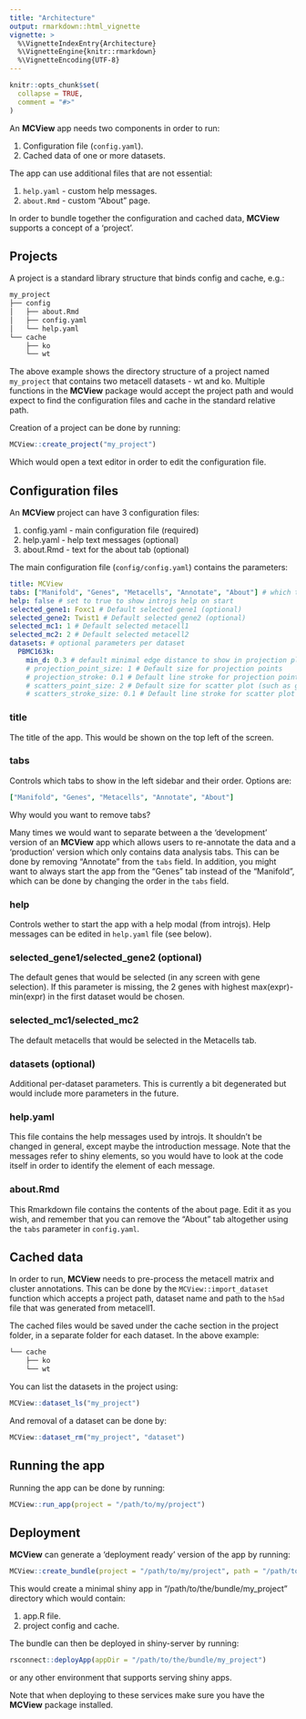 ```yaml
---
title: "Architecture"
output: rmarkdown::html_vignette
vignette: >
  %\VignetteIndexEntry{Architecture}
  %\VignetteEngine{knitr::rmarkdown}
  %\VignetteEncoding{UTF-8}
---
```


```r
knitr::opts_chunk$set(
  collapse = TRUE,
  comment = "#>"
)
```

An __MCView__ app needs two components in order to run: 

1. Configuration file (`config.yaml`).
2. Cached data of one or more datasets. 

The app can use additional files that are not essential:

1. `help.yaml` - custom help messages. 
2. `about.Rmd` - custom "About" page. 

In order to bundle together the configuration and cached data, __MCView__ supports a concept of a 'project'.

## Projects

A project is a standard library structure that binds config and cache, e.g.: 

```md
my_project
├── config
│   ├── about.Rmd
│   ├── config.yaml
│   └── help.yaml
└── cache
    ├── ko
    └── wt
```

The above example shows the directory structure of a project named `my_project` that contains two metacell datasets - wt and ko. Multiple functions in the __MCView__ package would accept the project path and would expect to find the configuration files and cache in the standard relative path. 

Creation of a project can be done by running: 

```r
MCView::create_project("my_project")
```

Which would open a text editor in order to edit the configuration file. 

## Configuration files

An __MCView__ project can have 3 configuration files: 

1. config.yaml - main configuration file (required)
2. help.yaml - help text messages (optional)
3. about.Rmd - text for the about tab (optional)

The main configuration file (`config/config.yaml`) contains the parameters:

```yaml
title: MCView
tabs: ["Manifold", "Genes", "Metacells", "Annotate", "About"] # which tabs to show
help: false # set to true to show introjs help on start
selected_gene1: Foxc1 # Default selected gene1 (optional)
selected_gene2: Twist1 # Default selected gene2 (optional)
selected_mc1: 1 # Default selected metacell1 
selected_mc2: 2 # Default selected metacell2
datasets: # optional parameters per dataset
  PBMC163k:
    min_d: 0.3 # default minimal edge distance to show in projection plots
    # projection_point_size: 1 # Default size for projection points
    # projection_stroke: 0.1 # Default line stroke for projection points
    # scatters_point_size: 2 # Default size for scatter plot (such as gene gene plots)
    # scatters_stroke_size: 0.1 # Default line stroke for scatter plot (such as gene gene plots)
```

### title

The title of the app. This would be shown on the top left of the screen. 

### tabs

Controls which tabs to show in the left sidebar and their order. Options are: 

```yaml
["Manifold", "Genes", "Metacells", "Annotate", "About"]
```

Why would you want to remove tabs? 

Many times we would want to separate between a the 'development' version of an __MCView__ app which allows users to re-annotate the data and a 'production' version which only contains data analysis tabs. This can be done by removing "Annotate" from the `tabs` field. In addition, you might want to always start the app from the "Genes" tab instead of the "Manifold", which can be done by changing the order in the `tabs` field. 

### help

Controls wether to start the app with a help modal (from introjs). Help messages can be edited in `help.yaml` file (see below).

### selected_gene1/selected_gene2 (optional)

The default genes that would be selected (in any screen with gene selection). If this parameter is missing, the 2 genes with highest max(expr)-min(expr) in the first dataset would be chosen. 

### selected_mc1/selected_mc2

The default metacells that would be selected in the Metacells tab. 

### datasets (optional)

Additional per-dataset parameters. This is currently a bit degenerated but would include more parameters in the future. 

### help.yaml

This file contains the help messages used by introjs. It shouldn't be changed in general, except maybe the introduction message. Note that the messages refer to shiny elements, so you would have to look at the code itself in order to identify the element of each message. 

### about.Rmd

This Rmarkdown file contains the contents of the about page. Edit it as you wish, and remember that you can remove the "About" tab altogether using the `tabs` parameter in `config.yaml`. 

## Cached data

In order to run, __MCView__ needs to pre-process the metacell matrix and cluster annotations. This can be done by the `MCView::import_dataset` function which accepts a project path, dataset name and path to the `h5ad` file that was generated from metacell1. 

The cached files would be saved under the cache section in the project folder, in a separate folder for each dataset. In the above example: 

```md
└── cache
    ├── ko
    └── wt
```

You can list the datasets in the project using: 

```r
MCView::dataset_ls("my_project")
```

And removal of a dataset can be done by: 

```r
MCView::dataset_rm("my_project", "dataset")
```

## Running the app

Running the app can be done by running: 

```r
MCView::run_app(project = "/path/to/my/project")
```
## Deployment

__MCView__ can generate a 'deployment ready' version of the app by running: 

```r
MCView::create_bundle(project = "/path/to/my/project", path = "/path/to/the/bundle", name = "my_project")
```

This would create a minimal shiny app in "/path/to/the/bundle/my_project" directory which would contain:

1. app.R file. 
2. project config and cache. 

The bundle can then be deployed in shiny-server by running: 

```r
rsconnect::deployApp(appDir = "/path/to/the/bundle/my_project")
```

or any other environment that supports serving shiny apps. 

Note that when deploying to these services make sure you have the __MCView__ package installed. 